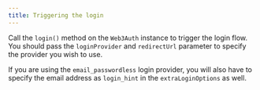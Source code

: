 ```yaml
---
title: Triggering the login
---
```


Call the `login()` method on the `Web3Auth` instance to trigger the login flow. You should pass the `loginProvider` and `redirectUrl` parameter to
specify the provider you wish to use.

If you are using the `email_passwordless` login provider, you will also have to specify the email address as `login_hint` in the `extraLoginOptions`
as well.
